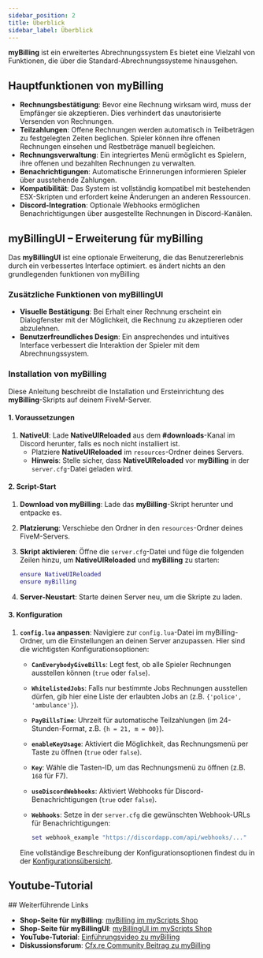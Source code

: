 ---
sidebar_position: 2
title: Überblick
sidebar_label: Überblick
---


**myBilling** ist ein erweitertes Abrechnungssystem Es bietet eine Vielzahl von Funktionen, die über die Standard-Abrechnungssysteme hinausgehen.

## Hauptfunktionen von myBilling

- **Rechnungsbestätigung**: Bevor eine Rechnung wirksam wird, muss der Empfänger sie akzeptieren. Dies verhindert das unautorisierte Versenden von Rechnungen.
- **Teilzahlungen**: Offene Rechnungen werden automatisch in Teilbeträgen zu festgelegten Zeiten beglichen. Spieler können ihre offenen Rechnungen einsehen und Restbeträge manuell begleichen.
- **Rechnungsverwaltung**: Ein integriertes Menü ermöglicht es Spielern, ihre offenen und bezahlten Rechnungen zu verwalten.
- **Benachrichtigungen**: Automatische Erinnerungen informieren Spieler über ausstehende Zahlungen.
- **Kompatibilität**: Das System ist vollständig kompatibel mit bestehenden ESX-Skripten und erfordert keine Änderungen an anderen Ressourcen.
- **Discord-Integration**: Optionale Webhooks ermöglichen Benachrichtigungen über ausgestellte Rechnungen in Discord-Kanälen.

## myBillingUI – Erweiterung für myBilling

Das **myBillingUI** ist eine optionale Erweiterung, die das Benutzererlebnis durch ein verbessertes Interface optimiert. es ändert nichts an den grundlegenden funktionen von myBilling

### Zusätzliche Funktionen von myBillingUI

- **Visuelle Bestätigung**: Bei Erhalt einer Rechnung erscheint ein Dialogfenster mit der Möglichkeit, die Rechnung zu akzeptieren oder abzulehnen.
- **Benutzerfreundliches Design**: Ein ansprechendes und intuitives Interface verbessert die Interaktion der Spieler mit dem Abrechnungssystem.

### Installation von myBilling

Diese Anleitung beschreibt die Installation und Ersteinrichtung des **myBilling**-Skripts auf deinem FiveM-Server.

#### 1. Voraussetzungen

1. **NativeUI**: Lade **NativeUIReloaded** aus dem **#downloads**-Kanal im Discord herunter, falls es noch nicht installiert ist.
   - Platziere **NativeUIReloaded** im `resources`-Ordner deines Servers.
   - **Hinweis**: Stelle sicher, dass **NativeUIReloaded** vor **myBilling** in der `server.cfg`-Datei geladen wird.

#### 2. Script-Start

1. **Download von myBilling**: Lade das **myBilling**-Skript herunter und entpacke es.
2. **Platzierung**: Verschiebe den Ordner in den `resources`-Ordner deines FiveM-Servers.
3. **Skript aktivieren**: Öffne die `server.cfg`-Datei und füge die folgenden Zeilen hinzu, um **NativeUIReloaded** und **myBilling** zu starten:

    ```lua
    ensure NativeUIReloaded
    ensure myBilling
    ```

4. **Server-Neustart**: Starte deinen Server neu, um die Skripte zu laden.

#### 3. Konfiguration

1. **`config.lua` anpassen**: Navigiere zur `config.lua`-Datei im myBilling-Ordner, um die Einstellungen an deinen Server anzupassen. Hier sind die wichtigsten Konfigurationsoptionen:

    - **`CanEverybodyGiveBills`**: Legt fest, ob alle Spieler Rechnungen ausstellen können (`true` oder `false`).
    - **`WhitelistedJobs`**: Falls nur bestimmte Jobs Rechnungen ausstellen dürfen, gib hier eine Liste der erlaubten Jobs an (z.B. `{'police', 'ambulance'}`).
    - **`PayBillsTime`**: Uhrzeit für automatische Teilzahlungen (im 24-Stunden-Format, z.B. `{h = 21, m = 00}`).
    - **`enableKeyUsage`**: Aktiviert die Möglichkeit, das Rechnungsmenü per Taste zu öffnen (`true` oder `false`).
    - **`Key`**: Wähle die Tasten-ID, um das Rechnungsmenü zu öffnen (z.B. `168` für F7).
    - **`useDiscordWebhooks`**: Aktiviert Webhooks für Discord-Benachrichtigungen (`true` oder `false`).
    - **`Webhooks`**: Setze in der `server.cfg` die gewünschten Webhook-URLs für Benachrichtigungen:

      ```lua
      set webhook_example "https://discordapp.com/api/webhooks/..."
      ```

    Eine vollständige Beschreibung der Konfigurationsoptionen findest du in der [Konfigurationsübersicht](../Konfiguration/).

## Youtube-Tutorial
<ReactPlayer playing controls url='https://youtu.be/ZXGKTyP7HCI'/>
## Weiterführende Links

- **Shop-Seite für myBilling**: [myBilling im myScripts Shop](https://luis-scripts.tebex.io/package/4238312)
- **Shop-Seite für myBillingUI**: [myBillingUI im myScripts Shop](https://luis-scripts.tebex.io/package/4290093)
- **YouTube-Tutorial**: [Einführungsvideo zu myBilling](https://youtu.be/ZXGKTyP7HCI)
- **Diskussionsforum**: [Cfx.re Community Beitrag zu myBilling](https://forum.cfx.re/t/esx-eng-de-mybills-billing-with-partial-payment-bill-requests-and-discord-webhooks/1953779)

